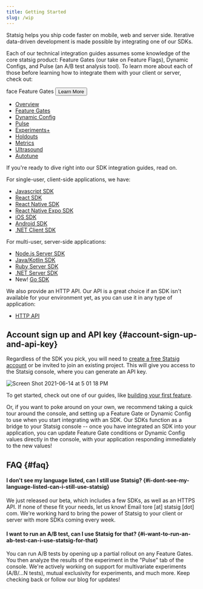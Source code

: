 ```yaml
---
title: Getting Started
slug: /wip
---
```



Statsig helps you ship code faster on mobile, web and server side. Iterative
data-driven development is made possible by integrating one of our SDKs.

Each of our technical integration guides assumes some knowledge of the core statsig product: Feature Gates (our take on Feature Flags), Dynamic Configs, and Pulse (an A/B test analysis tool). To learn more about each of those before learning how to integrate them with your client or server, check out:

<Card variant="outlined">
    <CardContent>
    <Icon>face</Icon>
    <Typography color="textSecondary">
        Feature Gates
    </Typography>
    <CardActions>
        <Button size="small">Learn More</Button>
    </CardActions>
</Card>

- [Overview](/console/overview)
- [Feature Gates](/console/featureGates/introduction)
- [Dynamic Config](/console/dynamicConfig)
- [Pulse](/console/pulse)
- [Experiments+](/console/experimentsPlus)
- [Holdouts](/console/holdouts)
- [Metrics](/console/metrics)
- [Ultrasound](/console/ultrasound)
- [Autotune](/console/autotune)

If you're ready to dive right into our SDK integration guides, read on.

For single-user, client-side applications, we have:

- [Javascript SDK](/client/jsClientSDK)
- [React SDK](/client/reactSDK)
- [React Native SDK](/client/reactNativeSDK)
- [React Native Expo SDK](/client/reactNativeExpoSDK)
- [iOS SDK](/client/iosClientSDK)
- [Android SDK](/client/androidClientSDK)
- [.NET Client SDK](/client/dotnetSDK)

For multi-user, server-side applications:

- [Node.js Server SDK](/server/nodejsServerSDK)
- [Java/Kotlin SDK](/server/javaSdk)
- [Ruby Server SDK](/server/rubySDK)
- [.NET Server SDK](/server/dotnetSDK)
- New! [Go SDK](/server/golangSDK)

We also provide an HTTP API. Our API is a great choice if an SDK isn't
available for your environment yet, as you can use it in any type of
application:

- [HTTP API](/http-api)

## Account sign up and API key {#account-sign-up-and-api-key}

Regardless of the SDK you pick, you will need to [create a free Statsig
account](https://console.statsig.com/sign_up) or be invited to join an existing
project. This will give you access to the Statsig console, where you can
generate an API key.

![Screen Shot 2021-06-14 at 5 01 18 PM](https://user-images.githubusercontent.com/82126616/121973468-26ec2080-cd32-11eb-9e39-e48b42b656d4.png)

To get started, check out one of our guides, like [building your first feature](/guides/first-feature).

Or, if you want to poke around on your own, we recommend taking a quick tour around the console, and setting
up a Feature Gate or Dynamic Config to use when you start integrating with an SDK. Our
SDKs function as a bridge to your Statsig console -- once you have integrated an
SDK into your application, you can update Feature Gate conditions or Dynamic
Config values directly in the console, with your application responding
immediately to the new values!

## FAQ {#faq}

#### I don't see my language listed, can I still use Statsig? {#i-dont-see-my-language-listed-can-i-still-use-statsig}

We just released our beta, which includes a few SDKs, as well as an HTTPS API.
If none of these fit your needs, let us know! Email tore [at] statsig [dot]
com. We're working hard to bring the power of Statsig to your client or server
with more SDKs coming every week.

#### I want to run an A/B test, can I use Statsig for that? {#i-want-to-run-an-ab-test-can-i-use-statsig-for-that}

You can run A/B tests by opening up a partial rollout on any Feature Gates.
You then analyze the results of the experiment in the "Pulse" tab of the console.
We're actively working on support for multivariate experiments (A/B/...N tests), mutual exclusivity for experiments, and much more.
Keep checking back or follow our blog for updates!
